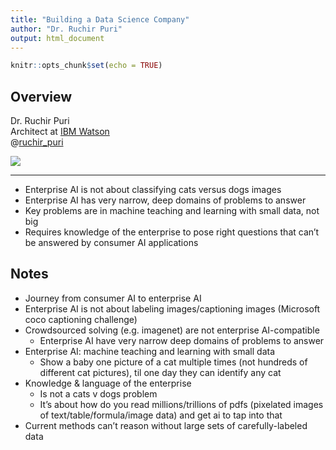 ```yaml
---
title: "Building a Data Science Company"
author: "Dr. Ruchir Puri"
output: html_document
---
```


```r
knitr::opts_chunk$set(echo = TRUE)
```

## Overview

<div class="row">

<div class="col-md-6">
Dr. Ruchir Puri  
Architect at [IBM Watson](https://www.ibm.com/watson/)  
@[ruchir_puri](https://twitter.com/ruchir_puri)
</div>

<div class="col-md-6">
![](images/resized/puri_150.jpg)
</div>

</div>

***

- Enterprise AI is not about classifying cats versus dogs images
- Enterprise AI has very narrow, deep domains of problems to answer
- Key problems are in machine teaching and learning with small data, not big
- Requires knowledge of the enterprise to pose right questions that can't be answered by consumer AI applications

## Notes

- Journey from consumer AI to enterprise AI
- Enterprise AI is not about labeling images/captioning images (Microsoft coco captioning challenge)
- Crowdsourced solving (e.g. imagenet) are not enterprise AI-compatible
    - Enterprise AI have very narrow deep domains of problems to answer
- Enterprise AI: machine teaching and learning with small data
    - Show a baby one picture of a cat multiple times (not hundreds of different cat pictures), til one day they can identify any cat
- Knowledge & language of the enterprise
    - Is not a cats v dogs problem
    - It's about how do you read millions/trillions of pdfs (pixelated images of text/table/formula/image data) and get ai to tap into that
- Current methods can't reason without large sets of carefully-labeled data
